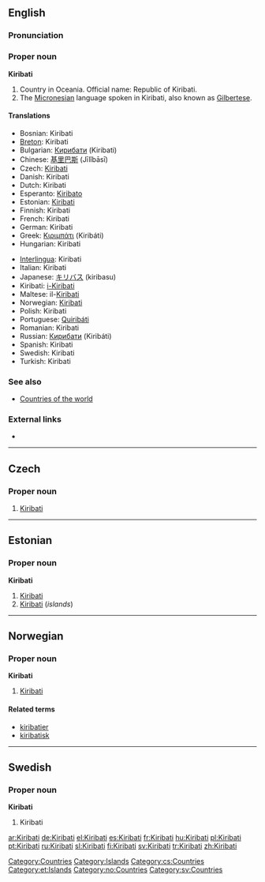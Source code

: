 ==English==
{{wikipedia}}

===Pronunciation===
{{IPA|/kiːɹiːbas/}}

===Proper noun===
'''Kiribati'''

# Country in Oceania. Official name: Republic of Kiribati.
# The [[Micronesian]] language spoken in Kiribati, also known as [[Gilbertese]].

====Translations====
{{top}}
* Bosnian: Kiribati {{m}}
* [[Breton]]: Kiribati
* Bulgarian: [[Кирибати]] (Kiribati)
* Chinese: [[基里巴斯]] (Jīlǐbāsī)
* Czech: [[#Czech|Kiribati]] {{n}}
* Danish: Kiribati
* Dutch: Kiribati
* Esperanto: [[Kiribato]]
* Estonian: [[#Estonian|Kiribati]]
* Finnish: Kiribati
* French: Kiribati
* German: Kiribati
* Greek: [[Κιριμπάτι]] (Kiribáti)
* Hungarian: Kiribati
{{mid}}
* [[Interlingua]]: Kiribati
* Italian: Kiribati
* Japanese: [[キリバス]] (kiribasu)
* Kiribati: [[i-Kiribati]]
* Maltese: il-[[Kiribati]]
* Norwegian: [[#Norwegian|Kiribati]]
* Polish: Kiribati
* Portuguese: [[Quiribáti]]
* Romanian: Kiribati
* Russian: [[Кирибати]] (Kiribáti)
* Spanish: Kiribati
* Swedish: Kiribati
* Turkish: Kiribati
{{bottom}}

===See also===
* [[Countries of the world]]

===External links===
* {{ethnologue|code=gil}}

[[Category:Countries]]
[[Category:Islands]]

----

==Czech==

===Proper noun===
{{cs-proper noun|g=n}}

# [[#English|Kiribati]]

[[Category:cs:Countries]]

----

==Estonian==
{{wikipedia|lang=et}}

===Proper noun===
'''Kiribati'''

# [[#English|Kiribati]] {{et-country}}
# [[#English|Kiribati]] (''islands'')

[[Category:et:Islands]]

----

==Norwegian==

===Proper noun===
'''Kiribati'''

# [[#English|Kiribati]]

====Related terms====
* [[kiribatier]]
* [[kiribatisk]]

[[Category:no:Countries]]

----

==Swedish==

===Proper noun===
'''Kiribati'''

# Kiribati

[[Category:sv:Countries]]

[[ar:Kiribati]]
[[de:Kiribati]]
[[el:Kiribati]]
[[es:Kiribati]]
[[fr:Kiribati]]
[[hu:Kiribati]]
[[pl:Kiribati]]
[[pt:Kiribati]]
[[ru:Kiribati]]
[[sl:Kiribati]]
[[fi:Kiribati]]
[[sv:Kiribati]]
[[tr:Kiribati]]
[[zh:Kiribati]]